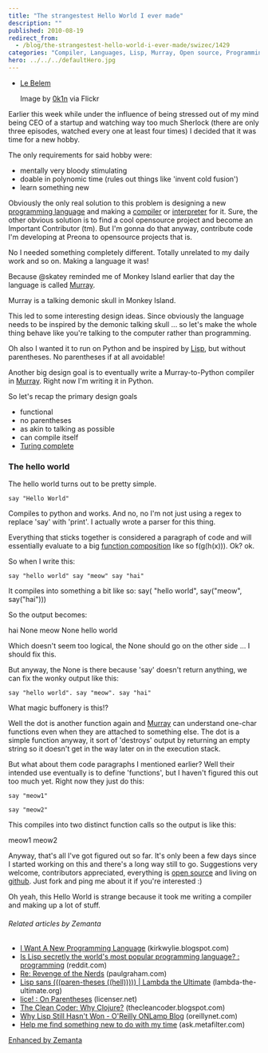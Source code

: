 ```yaml
---
title: "The strangestest Hello World I ever made"
description: ""
published: 2010-08-19
redirect_from:
  - /blog/the-strangestest-hello-world-i-ever-made/swizec/1429
categories: "Compiler, Languages, Lisp, Murray, Open source, Programming, Programming language, python, Turing completeness, Uncategorized"
hero: ../../../defaultHero.jpg
---
```


- [Le Belem](http://www.flickr.com/photos/48298733@N07/4906662333)

  Image by [0k1n](http://www.flickr.com/photos/48298733@N07/4906662333) via Flickr

Earlier this week while under the influence of being stressed out of my mind being CEO of a startup and watching way too much Sherlock (there are only three episodes, watched every one at least four times) I decided that it was time for a new hobby.

The only requirements for said hobby were:

- mentally very bloody stimulating
- doable in polynomic time (rules out things like 'invent cold fusion')
- learn something new

Obviously the only real solution to this problem is designing a new [programming language](http://en.wikipedia.org/wiki/Programming_language) and making a [compiler](http://en.wikipedia.org/wiki/Compiler) or [interpreter](http://en.wikipedia.org/wiki/Interpreter_%28computing%29) for it. Sure, the other obvious solution is to find a cool opensource project and become an Important Contributor (tm). But I'm gonna do that anyway, contribute code I'm developing at Preona to opensource projects that is.

No I needed something completely different. Totally unrelated to my daily work and so on. Making a language it was!

Because @skatey reminded me of Monkey Island earlier that day the language is called [Murray](http://github.com/Swizec/Murray).

Murray is a talking demonic skull in Monkey Island.

This led to some interesting design ideas. Since obviously the language needs to be inspired by the demonic talking skull ... so let's make the whole thing behave like you're talking to the computer rather than programming.

Oh also I wanted it to run on Python and be inspired by [Lisp](http://en.wikipedia.org/wiki/Lisp_%28programming_language%29), but without parentheses. No parentheses if at all avoidable!

Another big design goal is to eventually write a Murray-to-Python compiler in [Murray](http://github.com/Swizec/Murray). Right now I'm writing it in Python.

So let's recap the primary design goals

- functional
- no parentheses
- as akin to talking as possible
- can compile itself
- [Turing complete](http://en.wikipedia.org/wiki/Turing_completeness)

### The hello world

The hello world turns out to be pretty simple.

```murray
say "Hello World"
```

Compiles to python and works. And no, no I'm not just using a regex to replace 'say' with 'print'. I actually wrote a parser for this thing.

Everything that sticks together is considered a paragraph of code and will essentially evaluate to a big [function composition](http://en.wikipedia.org/wiki/Function_composition) like so f(g(h(x))). Ok? ok.

So when I write this:

```murray
say "hello world" say "meow" say "hai"
```

It compiles into something a bit like so: say( "hello world", say("meow", say("hai")))

So the output becomes:

hai
None meow
None hello world

Which doesn't seem too logical, the None should go on the other side ... I should fix this.

But anyway, the None is there because 'say' doesn't return anything, we can fix the wonky output like this:

```murray
say "hello world". say "meow". say "hai"
```

What magic buffonery is this!?

Well the dot is another function again and [Murray](http://github.com/Swizec/Murray) can understand one-char functions even when they are attached to something else. The dot is a simple function anyway, it sort of 'destroys' output by returning an empty string so it doesn't get in the way later on in the execution stack.

But what about them code paragraphs I mentioned earlier? Well their intended use eventually is to define 'functions', but I haven't figured this out too much yet. Right now they just do this:

```murray
say "meow1"

say "meow2"
```

This compiles into two distinct function calls so the output is like this:

meow1
meow2

Anyway, that's all I've got figured out so far. It's only been a few days since I started working on this and there's a long way still to go. Suggestions very welcome, contributors appreciated, everything is [open source](http://www.wikinvest.com/concept/Open_Source) and living on [github](http://github.com/Swizec/Murray). Just fork and ping me about it if you're interested :)

Oh yeah, this Hello World is strange because it took me writing a compiler and making up a lot of stuff.

###### Related articles by Zemanta

- [I Want A New Programming Language](http://kirkwylie.blogspot.com/2010/08/i-want-new-programming-language.html) (kirkwylie.blogspot.com)
- [Is Lisp secretly the world's most popular programming language? : programming](http://www.reddit.com/r/programming/comments/280is/is_lisp_secretly_the_worlds_most_popular/) (reddit.com)
- [Re: Revenge of the Nerds](http://www.paulgraham.com/icadmore.html) (paulgraham.com)
- [Lisp sans (((paren-theses ((hell))))) | Lambda the Ultimate](http://lambda-the-ultimate.org/node/1646) (lambda-the-ultimate.org)
- [lice! : On Parentheses](http://blog.licenser.net/2010/07/08/on-parentheses) (licenser.net)
- [The Clean Coder: Why Clojure?](http://thecleancoder.blogspot.com/2010/08/why-clojure.html) (thecleancoder.blogspot.com)
- [Why Lisp Still Hasn't Won - O'Reilly ONLamp Blog](http://www.oreillynet.com/onlamp/blog/2005/12/why_lisp_still_hasnt_won.html) (oreillynet.com)
- [Help me find something new to do with my time](http://ask.metafilter.com/162577/Help-me-find-something-new-to-do-with-my-time) (ask.metafilter.com)

[Enhanced by Zemanta](http://www.zemanta.com/ "Enhanced by Zemanta")